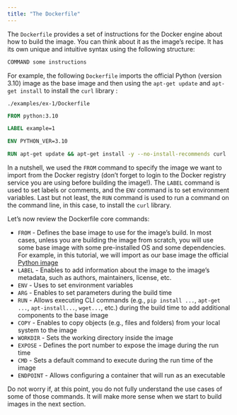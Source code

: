 ```yaml
---
title: "The Dockerfile"
---
```


The `Dockerfile` provides a set of instructions for the Docker engine about how to build the image. You can think about it as the image's recipe. It has its own unique and intuitive syntax using the following structure:

``` Dockerfile
COMMAND some instructions
```

For example, the following `Dockerfile` imports the official Python (version 3.10) image as the base image and then using the `apt-get update` and `apt-get install` to install the `curl` library :


`./examples/ex-1/Dockerfile`
``` Dockerfile
FROM python:3.10

LABEL example=1

ENV PYTHON_VER=3.10

RUN apt-get update && apt-get install -y --no-install-recommends curl
```

In a nutshell, we used the `FROM` command to specify the image we want to import from the Docker registry (don't forget to login to the Docker registry service you are using before building the image!). The `LABEL` command is used to set labels or comments, and the `ENV` command is to set environment variables. Last but not least, the `RUN` command is used to run a command on the command line, in this case, to install the `curl` library.

Let's now review the Dockerfile core commands:

- `FROM` - Defines the base image to use for the image's build. In most cases, unless you are building the image from scratch, you will use some base image with some pre-installed OS and some dependencies. For example, in this tutorial, we will import as our base image the official [Python image](https://hub.docker.com/_/python)
- `LABEL` - Enables to add information about the image to the image's metadata, such as authors, maintainers, license, etc.
- `ENV` - Uses to set environment variables
- `ARG` - Enables to set parameters during the build time
- `RUN` -  Allows executing CLI commands (e.g., `pip install ...`, `apt-get ...`, `apt-install...`, `wget...`, etc.) during the build time to add additional components to the base image
- `COPY` - Enables to copy objects (e.g., files and folders) from your local system to the image 
- `WORKDIR` - Sets the working directory inside the image
- `EXPOSE` - Defines the port number to expose the image during the run time
- `CMD` - Sets a default command to execute during the run time of the image
- `ENDPOINT` - Allows configuring a container that will run as an executable

Do not worry if, at this point, you do not fully understand the use cases of some of those commands. It will make more sense when we start to build images in the next section.



